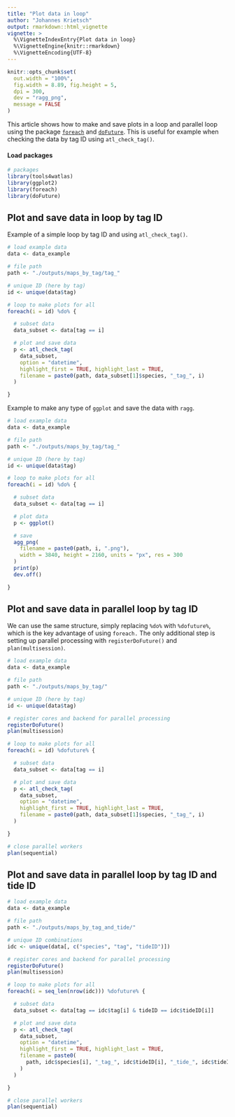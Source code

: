 ```yaml
---
title: "Plot data in loop"
author: "Johannes Krietsch"
output: rmarkdown::html_vignette
vignette: >
  %\VignetteIndexEntry{Plot data in loop}
  %\VignetteEngine{knitr::rmarkdown}
  %\VignetteEncoding{UTF-8}
---
```


```r
knitr::opts_chunk$set(
  out.width = "100%",
  fig.width = 8.89, fig.height = 5,
  dpi = 300,
  dev = "ragg_png",
  message = FALSE
)
```

This article shows how to make and save plots in a loop and parallel loop using the package [`foreach`]() and [`doFuture`](). This is useful for example when checking the data by tag ID using `atl_check_tag()`.

#### Load packages

```r
# packages
library(tools4watlas)
library(ggplot2)
library(foreach)
library(doFuture)
```

## Plot and save data in loop by tag ID

Example of a simple loop by tag ID and using `atl_check_tag()`.

```r
# load example data
data <- data_example

# file path
path <- "./outputs/maps_by_tag/tag_"

# unique ID (here by tag)
id <- unique(data$tag)

# loop to make plots for all
foreach(i = id) %do% {

  # subset data
  data_subset <- data[tag == i]

  # plot and save data
  p <- atl_check_tag(
    data_subset,
    option = "datetime",
    highlight_first = TRUE, highlight_last = TRUE,
    filename = paste0(path, data_subset[1]$species, "_tag_", i)
  )

}
```

Example to make any type of `ggplot` and save the data with `ragg`.

```r
# load example data
data <- data_example

# file path
path <- "./outputs/maps_by_tag/tag_"

# unique ID (here by tag)
id <- unique(data$tag)

# loop to make plots for all
foreach(i = id) %do% {

  # subset data
  data_subset <- data[tag == i]

  # plot data
  p <- ggplot()

  # save
  agg_png(
    filename = paste0(path, i, ".png"),
    width = 3840, height = 2160, units = "px", res = 300
  )
  print(p)
  dev.off()

}
```


## Plot and save data in parallel loop by tag ID

We can use the same structure, simply replacing `%do%` with `%dofuture%`, which is the key advantage of using `foreach.` The only additional step is setting up parallel processing with `registerDoFuture()` and `plan(multisession)`.

```r
# load example data
data <- data_example

# file path
path <- "./outputs/maps_by_tag/"

# unique ID (here by tag)
id <- unique(data$tag)

# register cores and backend for parallel processing
registerDoFuture()
plan(multisession)

# loop to make plots for all
foreach(i = id) %dofuture% {

  # subset data
  data_subset <- data[tag == i]

  # plot and save data
  p <- atl_check_tag(
    data_subset,
    option = "datetime",
    highlight_first = TRUE, highlight_last = TRUE,
    filename = paste0(path, data_subset[1]$species, "_tag_", i)
  )

}

# close parallel workers
plan(sequential)
```
## Plot and save data in parallel loop by tag ID and tide ID

```r
# load example data
data <- data_example

# file path
path <- "./outputs/maps_by_tag_and_tide/"

# unique ID combinations
idc <- unique(data[, c("species", "tag", "tideID")])

# register cores and backend for parallel processing
registerDoFuture()
plan(multisession)

# loop to make plots for all
foreach(i = seq_len(nrow(idc))) %dofuture% {

  # subset data
  data_subset <- data[tag == idc$tag[i] & tideID == idc$tideID[i]]

  # plot and save data
  p <- atl_check_tag(
    data_subset,
    option = "datetime",
    highlight_first = TRUE, highlight_last = TRUE,
    filename = paste0(
      path, idc$species[i], "_tag_", idc$tideID[i], "_tide_", idc$tideID[i]
    )
  )

}

# close parallel workers
plan(sequential)
```

